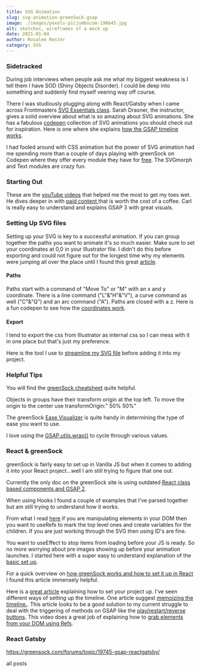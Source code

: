 ```yaml
---
title: SVG Animation
slug: svg-animation-greenSock-gsap
image: ./images/pexels-picjumbocom-196645.jpg
alt: sketches, wireframes of a mock up
date: 2021-01-04
author: Rosalee Rester
category: SVG
---
```



### Sidetracked

During job interviews when people ask me what my biggest weakness is I tell them I have SOD (Shiny Objects Disorder). I could be deep into something and suddenly find myself veering way off course.

There I was studiously plugging along with React/Gatsby when I came across Frontmasters [SVG Essentials class](https://frontendmasters.com/courses/svg-essentials-animation/). Sarah Drasner, the instructor, gives a solid overview about what is so amazing about SVG animations. She has a fabulous [codepen](https://codepen.io/sdras) collection of SVG animations you should check out for inspiration. Here is one where she explains [how the GSAP timeline works](https://codepen.io/sdras/pen/ByEWON).

I had fooled around with CSS animation but the power of SVG animation had me spending more than a couple of days playing with greenSock on Codepen where they offer every module they have for [free](https://codepen.io/greenSock/pen/OPqpRJ). The SVGmorph and Text modules are crazy fun.

### Starting Out

These are the [youTube videos](https://www.youtube.com/watch?v=u4hHfLrb7iQ&list=PLSkIx8U0TMvi4lb_gC9yYaFEoSxPyi5V6) that helped me the most to get my toes wet. He dives deeper in with [paid content ](https://www.creativecodingclub.com/bundles/creative-coding-club) that is worth the cost of a coffee. Carl is really easy to understand and explains GSAP 3 with great visuals.

### Setting Up SVG files

Setting up your SVG is key to a successful animation. If you can group together the paths you want to animate it's so much easier. Make sure to set your coordinates at 0,0 in your Illustrator file. I didn't do this before exporting and could not figure out for the longest time why my elements were jumping all over the place until I found this great [article](https://resourceatlanta.com/knowledgebase/preparing-adobe-illustrator-files-for-svg-interactivity/).

#### Paths

Paths start with a command of "Move To" or "M" with an x and y coordinate. There is a line command ("L"&"H"&"V"), a curve command as well ("C"&"Q") and an arc command ("A"). Paths are closed with a z. Here is a fun codepen to see how the [coordinates work](https://codepen.io/anthonydugois/pen/mewdyZ).

#### Export

I tend to export the css from Illustrator as internal css so I can mess with it in one place but that's just my preference.

Here is the tool I use to [streamline my SVG file](https://jakearchibald.github.io/svgomg/) before adding it into my project.

### Helpful Tips

You will find the [greenSock cheatsheet](https://greensock.com/cheatsheet/) quite helpful.

Objects in groups have their transform origin at the top left. To move the origin to the center use transformOrigin:" 50% 50%"

The greenSock [Ease Visualizer](https://greensock.com/ease-visualizer/) is quite handy in determining the type of ease you want to use.

I love using the [GSAP.utils.wrap()](https://www.snorkl.tv/use-GSAP-utils-wrap-to-cycle-through-array-values/) to cycle through various values.

### React & greenSock

greenSock is fairly easy to set up in Vanilla JS but when it comes to adding it into your React project...well I am still trying to figure that one out.

Currently the only doc on the greenSock site is using outdated [React class based components and GSAP 2](https://greenSock.com/react).

When using Hooks I found a couple of examples that I've parsed together but am still trying to understand how it works.

From what I read [here](https://blog.logrocket.com/animations-react-hooks-greensock/) if you are manipulating elements in your DOM then you want to useRefs to mark the top level ones and create variables for the children. If you are just working through the SVG then using ID's are fine.

You want to useEffect to stop items from loading before your JS is ready. So no more worrying about pre images showing up before your animation launches.
I started here with a super easy to understand explanation of the [basic set up](https://maggieappleton.com/greensock-react/).

For a quick overview on [how greenSock works and how to set it up in React](https://www.smashingmagazine.com/2020/09/animating-react-components-greensock/) I found this article immensely helpful.

Here is a [great article](https://roblahoda.com/blog/2020-01-27-getting-greensock-animation-GSAP-running-with-react-hooks/) explaining how to set your project up. I've seen different ways of setting up the timeline.
One article suggest [memoizing the timeline.](https://medium.com/javascript-in-plain-english/react-functions-GSAP-timelines-and-hooks-oh-my-ec7620b6bdc6).
This article looks to be a good solution to my current struggle to deal with the triggering of methods on GSAP like the [play/restart/reverse buttons](https://dev.to/billyjacoby/greensock-animations-using-react-hooks-5d1p).
This video does a great job of explaining how to [grab elements from your DOM using Refs](https://www.youtube.com/watch?v=d2kXe3QrHl8&list=PLgcPxVODYXGIT9iX0uHBUYQSyqGvafwHT&index=7).

### React Gatsby

https://greensock.com/forums/topic/19745-gsap-reactgatsby/

<Link to="/posts" className="btn center-btn">
  all posts
</Link>
